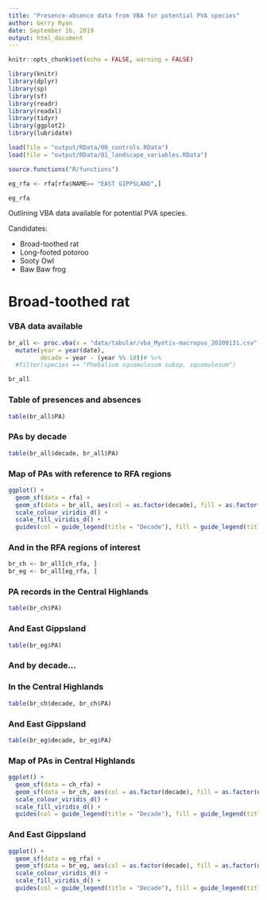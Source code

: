 ```yaml
---
title: "Presence-absence data from VBA for potential PVA species"
author: Gerry Ryan
date: September 16, 2019
output: html_document
---
```


```r
knitr::opts_chunk$set(echo = FALSE, warning = FALSE)
```

```r
library(knitr)
library(dplyr)
library(sp)
library(sf)
library(readr)
library(readxl)
library(tidyr)
library(ggplot2)
library(lubridate)

load(file = "output/RData/00_controls.RData")
load(file = "output/RData/01_landscape_variables.RData")

source.functions("R/functions")
```

```r
eg_rfa <- rfa[rfa$NAME== "EAST GIPPSLAND",] 

eg_rfa
```


Outlining VBA data available for potential PVA species.

Candidates:

* Broad-toothed rat
* Long-footed potoroo
* Sooty Owl
* Baw Baw frog

# Broad-toothed rat

### VBA data available
```r
br_all <- proc.vba(x = "data/tabular/vba_Myotis-macropus_20200131.csv", project.crs = ch_proj, cutoff.date = "1700-01-01") %>%
  mutate(year = year(date),
         decade = year - (year %% 10))# %>%
  #filter(species == "Phebalium squamulosum subsp. squamulosum")

br_all
```

### Table of presences and absences
```r
table(br_all$PA)
```
### PAs by decade
```r
table(br_all$decade, br_all$PA)
```
### Map of PAs with reference to RFA regions

```r
ggplot() +
  geom_sf(data = rfa) +
  geom_sf(data = br_all, aes(col = as.factor(decade), fill = as.factor(decade))) +
  scale_colour_viridis_d() +
  scale_fill_viridis_d() +
  guides(col = guide_legend(title = "Decade"), fill = guide_legend(title = "Decade"))
```

### And in the RFA regions of interest
```r
br_ch <- br_all[ch_rfa, ]
br_eg <- br_all[eg_rfa, ]
```

### PA records in the Central Highlands
```r
table(br_ch$PA)
```
### And East Gippsland
```r
table(br_eg$PA)
```

### And by decade...

### In the Central Highlands
```r
table(br_ch$decade, br_ch$PA)
```
### And East Gippsland
```r
table(br_eg$decade, br_eg$PA)
```

### Map of PAs in Central Highlands

```r
ggplot() +
  geom_sf(data = ch_rfa) +
  geom_sf(data = br_ch, aes(col = as.factor(decade), fill = as.factor(decade))) +
  scale_colour_viridis_d() +
  scale_fill_viridis_d() +
  guides(col = guide_legend(title = "Decade"), fill = guide_legend(title = "Decade"))
```

### And East Gippsland

```r
ggplot() +
  geom_sf(data = eg_rfa) +
  geom_sf(data = br_eg, aes(col = as.factor(decade), fill = as.factor(decade))) +
  scale_colour_viridis_d() +
  scale_fill_viridis_d() +
  guides(col = guide_legend(title = "Decade"), fill = guide_legend(title = "Decade"))
```

